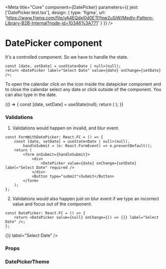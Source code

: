 
<Meta
    title="Core"
    component={DatePicker}
    parameters={{
        jest: ['DatePicker.test.tsx'],
        design: {
            type: 'figma',
            url: 'https://www.figma.com/file/vA4EQdxl0d0ETtYpw2uSjW/Medly-Pattern-Library-B2B-Internal?node-id=10346%3A771'
        }
    }}
/>

# DatePicker component

It's a controlled component. So we have to handle the state.

```tsx
const [date, setDate] = useState<Date | null>(null);
return <DatePicker label="Select Date" value={date} onChange={setDate} />;
```

To open the calendar click on the icon inside the datepicker component and to close the calendar select any date or click outside of the component. You can also type in the date.

<Preview withToolbar>
    <Story name="DatePicker">
        {() => {
            const [date, setDate] = useState(null);
            return (
                <DatePicker
                    id="dob"
                    value={date}
                    onChange={setDate}
                    fullWidth={boolean('Full Width', false)}
                    size={select('Size', sizes, 'M')}
                    minWidth={text('Min Width', '20rem')}
                    displayFormat={select('Display Format', displayFormats, 'MM/dd/yyyy')}
                    popoverPlacement={select('Popover placement', placements, 'bottom-start')}
                    disabled={boolean('Disabled', false)}
                    label={text('Label', 'Date of Birth')}
                    variant={select('variant', variants, 'outlined')}
                    required={boolean('Required', false)}
                    showCalendarIcon={boolean('Show calendar icon', true)}
                />
            );
        }}
    </Story>
</Preview>

### Validations

1. Validations would happen on invalid, and blur event.

```tsx
const FormWithDatePicker: React.FC = () => {
    const [date, setDate] = useState<Date | null>(null),
        handleSubmit = (e: React.FormEvent) => e.preventDefault();
    return (
        <form onSubmit={handleSubmit}>
            <div>
                <DatePicker value={date} onChange={setDate} label="Select Date" required />
            </div>
            <Button type="submit">Submit</Button>
        </form>
    );
};
```

<Preview withToolbar>
    <FormWithDatePicker />
</Preview>

2. Validations would also happen just on blur event if we type an incorrect value and focus out of the component.

```tsx
const DatePicker: React.FC = () => {
    return <DatePicker value={null} onChange={() => {}} label="Select Date" />;
};
```

<Preview withToolbar>
    <DatePicker id="without-required" value={null} onChange={() => {}} label="Select Date" />
</Preview>

### Props

<Props of={DatePicker} />

### DatePickerTheme

<Props of={ThemeInterface} />
